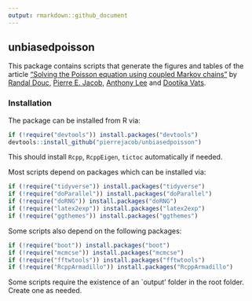```yaml
---
output: rmarkdown::github_document
---
```



## unbiasedpoisson

This package contains scripts that generate
the figures and tables of the article 
["Solving the Poisson equation using coupled Markov chains"](https://arxiv.org/abs/2206.05691)
by [Randal Douc](https://wiki.randaldouc.xyz/doku.php?id=world:homepage), [Pierre E. Jacob](https://sites.google.com/site/pierrejacob/), [Anthony Lee](https://awllee.github.io/) and [Dootika Vats](https://dvats.github.io/).

### Installation

The package can be installed from R via:
```r
if (!require("devtools")) install.packages("devtools")
devtools::install_github("pierrejacob/unbiasedpoisson")
```
This should install `Rcpp`, `RcppEigen`, `tictoc` automatically if needed.

Most scripts depend on packages which can be installed via:
```r
if (!require("tidyverse")) install.packages("tidyverse")
if (!require("doParallel")) install.packages("doParallel")
if (!require("doRNG")) install.packages("doRNG")
if (!require("latex2exp")) install.packages("latex2exp")
if (!require("ggthemes")) install.packages("ggthemes")
```

Some scripts also depend on the following packages:
```r
if (!require("boot")) install.packages("boot")
if (!require("mcmcse")) install.packages("mcmcse")
if (!require("fftwtools")) install.packages("fftwtools")
if (!require("RcppArmadillo")) install.packages("RcppArmadillo")
```

Some scripts require the existence of an `output' folder in the root folder. Create one as needed.